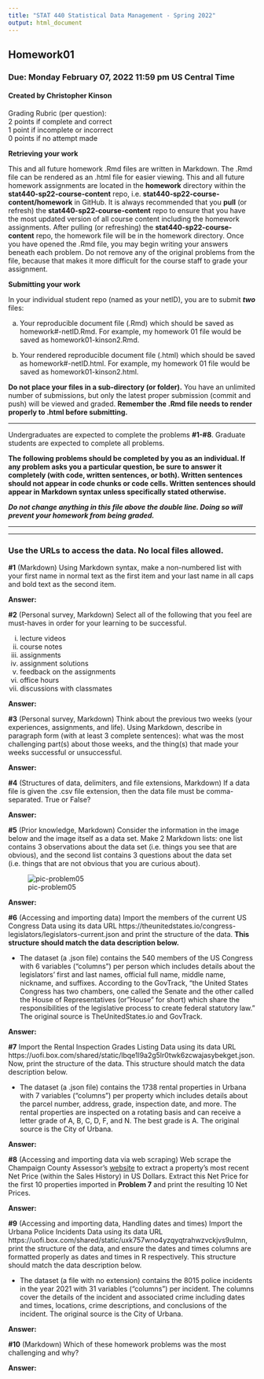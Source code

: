 ---
title: "STAT 440 Statistical Data Management - Spring 2022"
output: html_document
---

## Homework01
### Due: Monday February 07, 2022 11:59 pm US Central Time
#### Created by Christopher Kinson

Grading Rubric (per question):  
2 points if complete and correct  
1 point if incomplete or incorrect  
0 points if no attempt made  


**Retrieving your work**

This and all future homework .Rmd files are written in Markdown. The .Rmd file can be rendered as an .html file for easier viewing. This and all future homework assignments are located in the **homework** directory within the **stat440-sp22-course-content** repo, i.e. **stat440-sp22-course-content/homework** in GitHub. It is always recommended that you **pull** (or refresh) the **stat440-sp22-course-content** repo to ensure that you have the most updated version of all course content including the homework assignments. After pulling (or refreshing) the **stat440-sp22-course-content** repo, the homework file will be in the homework directory. Once you have opened the .Rmd file, you may begin writing your answers beneath each problem. Do not remove any of the original problems from the file, because that makes it more difficult for the course staff to grade your assignment. 

**Submitting your work**

In your individual student repo (named as your netID), you are to submit ***two*** files:

a. Your reproducible document file (.Rmd) which should be saved as homework#-netID.Rmd. For example, my homework 01 file would be saved as homework01-kinson2.Rmd.

b. Your rendered reproducible document file (.html) which should be saved as homework#-netID.html. For example, my homework 01 file would be saved as homework01-kinson2.html.

**Do not place your files in a sub-directory (or folder).** You have an unlimited number of submissions, but only the latest proper submission (commit and push) will be viewed and graded. **Remember the .Rmd file needs to render properly to .html before submitting.** 


***

Undergraduates are expected to complete the problems **#1-#8**. Graduate students are expected to complete all problems.

**The following problems should be completed by you as an individual. If any problem asks you a particular question, be sure to answer it completely (with code, written sentences, or both). Written sentences should not appear in code chunks or code cells. Written sentences should appear in Markdown syntax unless specifically stated otherwise.**

***Do not change anything in this file above the double line. Doing so will prevent your homework from being graded.***

***
***

### Use the URLs to access the data. No local files allowed.


**#1** (Markdown) Using Markdown syntax, make a non-numbered list with your first name in normal text as the first item and your last name in all caps and bold text as the second item.

**Answer:** 

**#2** (Personal survey, Markdown) Select all of the following that you feel are must-haves in order for your learning to be successful.

i. lecture videos
ii. course notes
iii. assignments
iv. assignment solutions
v. feedback on the assignments
vi. office hours
vii. discussions with classmates

**Answer:** 

**#3** (Personal survey, Markdown) Think about the previous two weeks (your experiences, assignments, and life). Using Markdown, describe in paragraph form (with at least 3 complete sentences): what was the most challenging part(s) about those weeks, and the thing(s) that made your weeks successful or unsuccessful.

**Answer:** 

**#4** (Structures of data, delimiters, and file extensions, Markdown) If a data file is given the .csv file extension, then the data file must be comma-separated. True or False?

**Answer:** 

**#5** (Prior knowledge, Markdown) Consider the information in the image below and the image itself as a data set. Make 2 Markdown lists: one list contains 3 observations about the data set (i.e. things you see that are obvious), and the second list contains 3 questions about the data set (i.e. things that are not obvious that you are curious about). 

![pic-problem05](https://uofi.box.com/shared/static/vyh0i3vukckvt2sxva7bdxzqx211vzmk.jpg)

**Answer:** 

**#6** (Accessing and importing data) Import the members of the current US Congress Data using its data URL https://theunitedstates.io/congress-legislators/legislators-current.json and print the structure of the data. **This structure should match the data description below.** 

  - The dataset (a .json file) contains the 540 members of the US Congress with 6 variables ("columns") per person which includes details about the legislators' first and last names, official full name, middle name, nickname, and suffixes. According to the GovTrack, "the United States Congress has two chambers, one called the Senate and the other called the House of Representatives (or "House" for short) which share the responsibilities of the legislative process to create federal statutory law." The original source is TheUnitedStates.io and GovTrack.

**Answer:**

**#7** Import the Rental Inspection Grades Listing Data using its data URL https://uofi.box.com/shared/static/lbqe1l9a2g5lr0twk6zcwajasybekget.json. Now, print the structure of the data. This structure should match the data description below.  

  - The dataset (a .json file) contains the 1738 rental properties in Urbana with 7 variables ("columns") per property which includes details about the parcel number, address, grade, inspection date, and more. The rental properties are inspected on a rotating basis and can receive a letter grade of A, B, C, D, F, and N. The best grade is A. The original source is the City of Urbana.

**Answer:**

**#8** (Accessing and importing data via web scraping) Web scrape the Champaign County Assessor's [website](https://champaignil.devnetwedge.com/) to extract a property's most recent Net Price (within the Sales History) in US Dollars. Extract this Net Price for the first 10 properties imported in **Problem 7** and print the resulting 10 Net Prices.

**Answer:**

**#9** (Accessing and importing data, Handling dates and times) Import the Urbana Police Incidents Data using its data URL https://uofi.box.com/shared/static/uxk757wno4yzqyqtrahwzvckjvs9ulmn, print the structure of the data, and ensure the dates and times columns are formatted properly as dates and times in R respectively. This structure should match the data description below.  

  - The dataset (a file with no extension) contains the 8015 police incidents in the year 2021 with 31 variables ("columns") per incident. The columns cover the details of the incident and associated crime including dates and times, locations, crime descriptions, and conclusions of the incident. The original source is the City of Urbana.

**Answer:**

**#10** (Markdown) Which of these homework problems was the most challenging and why?

**Answer:**
